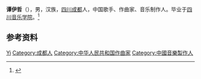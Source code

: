 {{藝人
| 姓名     = 譚伊哲
| 類型     = 男歌手
| 英文名   = 
| 綽號     = 
| 國籍     = {{PRC}} 
| 民族     = [[漢族|漢族]]
| 出生日期   = 5月25日
| 出生地點   = {{CHN}}[[四川|四川]][[成都|成都]]
| 職業     = [[音樂製作人|音樂製作人]]、[[作曲家|作曲家]]
| 語言     = [[漢語|漢語]]
| 教育程度 = 四川音樂學院、加拿大范莎學院
| 配偶     = [[趙子靚|趙子靚]]<ref>{{cite news|title=趙子靚與音樂人譚伊哲喜結良緣《我是歌手》成「紅娘」|url=http://ent.southcn.com/8/2015-01/06/content_115673532.htm|date=2015-01-06|accessdate=2017-08-25|work=南方網|archive-url=https://web.archive.org/web/20150512134600/http://ent.southcn.com/8/2015-01/06/content_115673532.htm|archive-date=2015-05-12|url-status=yes}}</ref>
| 兒女     = 
| 音樂類型 = 
| 活躍年代 = 
| 網站     = 
| 主要獎項 = 
| 電視節目 =
}}
'''谭伊哲'''（{{bd|？|}}），男，汉族，[[四川|四川]][[成都|成都]]人，中国歌手、作曲家、音乐制作人。毕业于[[四川音乐学院|四川音乐学院]]。<ref>{{Cite web|title=《明日之子》领跑网综 音乐总监谭伊哲聊幕后|url=https://ent.163.com/18/0102/15/D75IDL2U00038793.html|accessdate=2021-01-24|date=2018-01-02|last=|work=网易娱乐}}</ref>

== 参考资料 ==
{{reflist}}

{{Authority control}}
{{DEFAULTSORT:Tan谭}}
[[Category:谭姓|Yi]]
[[Category:成都人|Category:成都人]]
[[Category:中华人民共和国作曲家|Category:中华人民共和国作曲家]]
[[Category:中國音樂製作人|Category:中國音樂製作人]]

{{中国人物小作品}}